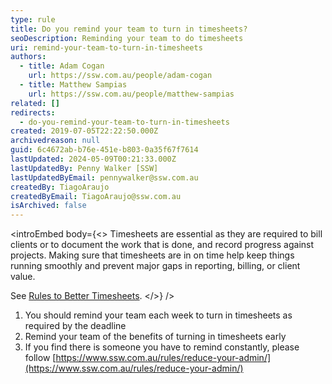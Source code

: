 ```yaml
---
type: rule
title: Do you remind your team to turn in timesheets?
seoDescription: Reminding your team to do timesheets
uri: remind-your-team-to-turn-in-timesheets
authors:
  - title: Adam Cogan
    url: https://ssw.com.au/people/adam-cogan
  - title: Matthew Sampias
    url: https://ssw.com.au/people/matthew-sampias
related: []
redirects:
  - do-you-remind-your-team-to-turn-in-timesheets
created: 2019-07-05T22:22:50.000Z
archivedreason: null
guid: 6c4672ab-b76e-451e-b803-0a35f67f7614
lastUpdated: 2024-05-09T00:21:33.000Z
lastUpdatedBy: Penny Walker [SSW]
lastUpdatedByEmail: pennywalker@ssw.com.au
createdBy: TiagoAraujo
createdByEmail: TiagoAraujo@ssw.com.au
isArchived: false
---
```

<introEmbed
  body={<>
Timesheets are essential as they are required to bill clients or to document the work that is done, and record progress against projects. Making sure that timesheets are in on time help keep things running smoothly and prevent major gaps in reporting, billing, or client value.

See [Rules to Better Timesheets](/rules-to-better-timesheets).
  </>}
/>
1. You should remind your team each week to turn in timesheets as required by the deadline
2. Remind your team of the benefits of turning in timesheets early
3. If you find there is someone you have to remind constantly, please follow [https://www.ssw.com.au/rules/reduce-your-admin/](https://www.ssw.com.au/rules/reduce-your-admin/)
